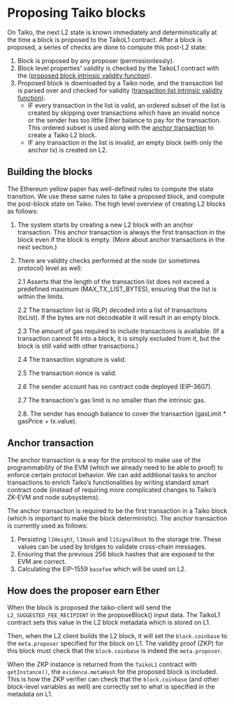 # Proposing Taiko blocks

On Taiko, the next L2 state is known immediately and deterministically at the time a block is proposed to the TaikoL1 contract. After a block is proposed, a series of checks are done to compute this post-L2 state:

1. Block is proposed by any proposer (permissionlessly).
2. Block level properties' validity is checked by the TaikoL1 contract with the ([proposed block intrinsic validity function](./proposing#proposed-block-intrinsic-validity-function)).
3. Proposed block is downloaded by a Taiko node, and the transaction list is parsed over and checked for validity ([transaction list intrinsic validity function](./proposing#transaction-list-intrinsic-validity-function)).
   - IF every transaction in the list is valid, an ordered subset of the list is created by skipping over transactions which have an invalid nonce or the sender has too little Ether balance to pay for the transaction. This ordered subset is used along with the [anchor transaction](./proposing#anchor-transaction) to create a Taiko L2 block.
   - IF any transaction in the list is invalid, an empty block (with only the anchor tx) is created on L2.

## Building the blocks

The Ethereum yellow paper has well-defined rules to compute the state transition. We use these same rules to take a proposed block, and compute the post-block state on Taiko. The high level overview of creating L2 blocks as follows:

1. The system starts by creating a new L2 block with an anchor transaction. This anchor transaction is always the first transaction in the block even if the block is empty. (More about anchor transactions in the next section.)

2. There are validity checks performed at the node (or sometimes protocol) level as well:

   2.1 Asserts that the length of the transaction list does not exceed a predefined maximum (MAX_TX_LIST_BYTES), ensuring that the list is within the limits.

   2.2 The transaction list is (RLP) decoded into a list of transactions (txList). If the bytes are not decodeable it will result in an empty block.

   2.3 The amount of gas required to include transactions is available. (If a transaction cannot fit into a block, it is simply excluded from it, but the block is still valid with other transactions.)

   2.4 The transaction signature is valid.

   2.5 The transaction nonce is valid.

   2.6 The sender account has no contract code deployed (EIP-3607).

   2.7 The transaction's gas limit is no smaller than the intrinsic gas.

   2.8. The sender has enough balance to cover the transaction (gasLimit \* gasPrice + tx.value).

## Anchor transaction

The anchor transaction is a way for the protocol to make use of the programmability of the EVM (which we already need to be able to proof) to enforce certain protocol behavior. We can add additional tasks to anchor transactions to enrich Taiko’s functionalities by writing standard smart contract code (instead of requiring more complicated changes to Taiko’s ZK-EVM and node subsystems).

The anchor transaction is required to be the first transaction in a Taiko block (which is important to make the block deterministic). The anchor transaction is currently used as follows:

1. Persisting `l1Height`, `l1Hash` and `l1SignalRoot` to the storage trie. These values can be used by bridges to validate cross-chain messages.
2. Ensuring that the previous 256 block hashes that are exposed to the EVM are correct.
3. Calculating the EIP-1559 `basefee` which will be used on L2.

## How does the proposer earn Ether

When the block is proposed the taiko-client will send the `L2_SUGGESTED_FEE_RECIPIENT` in the proposeBlock() input data. The TaikoL1 contract sets this value in the L2 block metadata which is stored on L1.

Then, when the L2 client builds the L2 block, it will set the `block.coinbase` to the `meta.proposer` specified for the block on L1. The validity proof (ZKP) for this block must check that the `block.coinbase` is indeed the `meta.proposer`.

When the ZKP instance is returned from the `TaikoL1` contract with `getInstance()`, the `evidence.metaHash` for the proposed block is included. This is how the ZKP verifier can check that the `block.coinbase` (and other block-level variables as well) are correctly set to what is specified in the metadata on L1.
